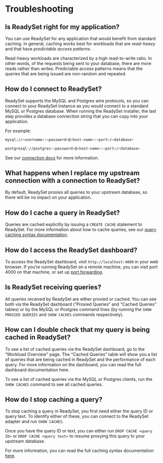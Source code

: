 # Troubleshooting

## Is ReadySet right for my application?
You can use ReadySet for any application that would benefit from standard caching. In general, caching works best 
for workloads that are *read-heavy* and that have *predictable access patterns*.

Read-heavy workloads are characterized by a high read-to-write ratio. In other words, of the requests being sent to your database, 
there are more reads rather than writes. Predictable access patterns means that the queries that are being issued are non-random and repeated.

## How do I connect to ReadySet? 
ReadySet supports the MySQL and Postgres wire protocols, so you can connect to your ReadySet instance as you 
would connect to a standard MySQL or Postgres database. When running the ReadySet installer, the last step provides a database connection 
string that you can copy into your application.  

For example: 
```sh
mysql://<username>:<password>@<host-name>:<port>/<database>
```
```sh
postgresql://postgres:<password>@<host-name>:<port>/<database>
 ```
See our [connection docs](/connecting) for more information.

## What happens when I replace my upstream connection with a connection to ReadySet?
By default, ReadySet proxies all queries to your upstream database, so there will be no impact on your application.

## How do I cache a query in ReadySet? 
Queries are cached explicitly by issuing a `CREATE CACHE` statement to ReadySet. For more information about how to cache 
queries, see our [query caching syntax documentation](/using/caching).

## How do I access the ReadySet dashboard? 
To access the ReadySet dashboard, visit `http://localhost:4000` in your web browser. If you’re running ReadySet on a remote 
machine, you can visit port 4000 on that machine, or set up [port forwarding](/using/dashboard#port-forwarding).

## Is ReadySet receiving queries?
All queries received by ReadySet are either proxied or cached. You can see both via the ReadySet dashboard (“Proxied Queries” and 
“Cached Queries” tables) or by the MySQL or Postgres command lines (by running the `SHOW PROXIED QUERIES` and `SHOW CACHES` 
commands respectively).  

## How can I double check that my query is being cached in ReadySet? 
To see a list of cached queries via the ReadySet dashboard, go to the “Workload Overview” page. The “Cached Queries” table  will 
show you a list of queries that are being cached in ReadySet and the performance of each query. For more information on the dashboard, 
you can read the full dashboard documentation here.

To see a list of cached queries via the MySQL or Postgres clients, run the `SHOW CACHES` command to see all cached queries.

## How do I stop caching a query?
To stop caching a query in ReadySet, you first need either the query ID or query text. To identify either of these, you can connect to the 
ReadySet adapter and run `SHOW CACHES`. 

Once you have the query ID or text, you can either run `DROP CACHE <query ID>` or `DROP CACHE <query text>` to resume proxying this query to
your upstream database.

For more information, you can read the full caching syntax documentation [here](/using/caching).
